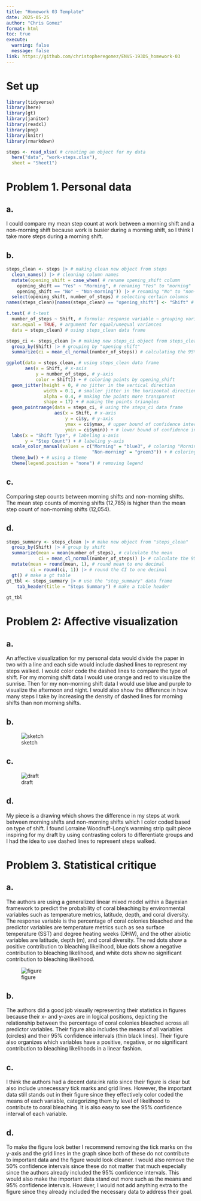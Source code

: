 ```yaml
---
title: "Homework 03 Template"
date: 2025-05-25
author: "Chris Gomez"
format: html
toc: true
execute: 
  warning: false
  message: false
link: https://github.com/christopheregomez/ENVS-193DS_homework-03 
---
```


# Set up

```r
library(tidyverse)
library(here)
library(gt)
library(janitor)
library(readxl)
library(png)
library(knitr)
library(rmarkdown)

steps <- read_xlsx( # creating an object for my data
  here("data", "work-steps.xlsx"),
  sheet = "Sheet1")
```

# Problem 1. Personal data

## a. 

I could compare my mean step count at work between a morning shift and a non-morning shift because work is busier during a morning shift, so I think I take more steps during a morning shift. 

## b. 

```r
steps_clean <- steps |> # making clean new object from steps
  clean_names() |> # cleaning column names
  mutate(opening_shift = case_when( # rename opening_shift column
    opening_shift == "Yes" ~ "Morning", # renaming "Yes" to "morning"
    opening_shift == "No" ~ "Non-morning")) |> # renaming "No" to "non-morning"
  select(opening_shift, number_of_steps) # selecting certain columns 
names(steps_clean)[names(steps_clean) == "opening_shift"] <- "Shift" # renaming the "opening_shift" column to "Shift"

t.test( # t-test
  number_of_steps ~ Shift, # formula: response variable ~ grouping variable
  var.equal = TRUE, # argument for equal/unequal variances
  data = steps_clean) # using steps_clean data frame

steps_ci <- steps_clean |> # making new steps_ci object from steps_clean
  group_by(Shift) |> # grouping by "opening shift"
  summarize(ci = mean_cl_normal(number_of_steps)) # calculating the 95% CI

ggplot(data = steps_clean, # using steps_clean data frame 
       aes(x = Shift, # x-axis
           y = number_of_steps, # y-axis
           color = Shift)) + # coloring points by opening_shift
  geom_jitter(height = 0, # no jitter in the vertical direction 
              width = 0.1, # smaller jitter in the horizontal direction 
              alpha = 0.4, # making the points more transparent 
              shape = 17) + # making the points triangles 
  geom_pointrange(data = steps_ci, # using the steps_ci data frame
                  aes(x = Shift, # x-axis
                      y = ci$y, # y-axis
                      ymax = ci$ymax, # upper bound of confidence interval
                      ymin = ci$ymin)) + # lower bound of confidence interval 
  labs(x = "Shift Type", # labeling x-axis
       y = "Step Count") + # labeling y-axis
  scale_color_manual(values = c("Morning" = "blue3", # coloring "Morning" blue
                                "Non-morning" = "green3")) + # coloring "Non-morning" green
  theme_bw() + # using a theme
  theme(legend.position = "none") # removing legend
```

## c. 

Comparing step counts between morning shifts and non-morning shifts. The mean step counts of morning shifts (12,785) is higher than the mean step count of non-morning shifts (12,054).  

## d. 

```r
steps_summary <- steps_clean |> # make new object from "steps_clean"
  group_by(Shift) |> # group by shift
  summarize(mean = mean(number_of_steps), # calculate the mean
            ci = mean_cl_normal(number_of_steps)) |> # calculate the 95% CI
  mutate(mean = round(mean, 1), # round mean to one decimal
         ci = round(ci, 1)) |> # round the CI to one decimal
  gt() # make a gt table
gt_tbl <- steps_summary |> # use the "step_summary" data frame
    tab_header(title = "Steps Summary") # make a table header
  
gt_tbl
```

# Problem 2: Affective visualization 

## a. 

An affective visualization for my personal data would divide the paper in two with a line and each side would include dashed lines to represent my steps walked. I would color code the dashed lines to compare the type of shift. For my morning shift data I would use orange and red to visualize the sunrise. Then for my non-morning shift data I would use blue and purple to visualize the afternoon and night. I would also show the difference in how many steps I take by increasing the density of dashed lines for morning shifts than non morning shifts. 

## b. 

![sketch](sketch.png)

## c. 

![draft](rough_draft.png)

## d. 

My piece is a drawing which shows the difference in my steps at work between morning shifts and non-morning shifts which I color coded based on type of shift. I found Lorraine Woodruff-Long's warming strip quilt piece inspiring for my draft by using contrasting colors to differentiate groups and I had the idea to use dashed lines to represent steps walked.  

# Problem 3. Statistical critique 

## a. 

The authors are using a generalized linear mixed model within a Bayesian framework to predict the probability of coral bleaching by environmental variables such as temperature metrics, latitude, depth, and coral diversity. The response variable is the percentage of coral colonies bleached and the predictor variables are temperature metrics such as sea surface temperature (SST) and degree heating weeks (DHW), and the other abiotic variables are latitude, depth (m), and coral diversity. The red dots show a positive contribution to bleaching likelihood, blue dots show a negative contribution to bleaching likelihood, and white dots show no significant contribution to bleaching likelihood. 

![figure](figure.png)

## b.

The authors did a good job visually representing their statistics in figures because their x- and y-axes are in logical positions, depicting the relationship between the percentage of coral colonies bleached across all predictor variables. Their figure also includes the means of all variables (circles) and their 95% confidence intervals (thin black lines). Their figure also organizes which variables have a positive, negative, or no significant contribution to bleaching likelihoods in a linear fashion.

## c. 

I think the authors had a decent data:ink ratio since their figure is clear but also include unnecessary tick marks and grid lines. However, the important data still stands out in their figure since they effectively color coded the means of each variable, categorizing them by level of likelihood to contribute to coral bleaching. It is also easy to see the 95% confidence interval of each variable. 

## d. 

To make the figure look better I recommend removing the tick marks on the y-axis and the grid lines in the graph since both of these do not contribute to important data and the figure would look cleaner. I would also remove the 50% confidence intervals since these do not matter that much especially since the authors already included the 95% confidence intervals. This would also make the important data stand out more such as the means and 95% confidence intervals. However, I would not add anything extra to the figure since they already included the necessary data to address their goal.  





